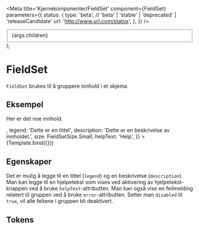 
<Meta
  title='Kjernekomponenter/FieldSet'
  component={FieldSet}
  parameters={{
    status: {
      type: 'beta', // 'beta' | 'stable' | 'deprecated' | 'releaseCandidate'
      url: 'http://www.url.com/status',
    },
  }}
/>

  <FieldSet {...args}>{args.children}</FieldSet>
);

# FieldSet

<BetaBlock />

`FieldSet` brukes til å gruppere innhold i et skjema.

## Eksempel

<Canvas>
  <Story
    name='FieldSet'
    args={{
      children: <p>Her er det noe innhold.</p>,
      legend: 'Dette er en tittel',
      description: 'Dette er en beskrivelse av innholdet.',
      size: FieldSetSize.Small,
      helpText: 'Help',
    }}
  >
    {Template.bind({})}
  </Story>
</Canvas>

## Egenskaper

Det er mulig å legge til en tittel (`legend`) og en beskrivelse (`description`).
Man kan legge til en hjelpetekst som vises ved aktivering av hjelpetekst-knappen
ved å bruke `helpText`-attributten. Man kan også vise en feilmelding relatert til
gruppen ved å bruke `error`-attributten. Setter man `disabled` til `true`, vil alle
feltene i gruppen bli deaktivert.

<ArgsTable of={FieldSet} />

## Tokens

<TokensTable
  jsonKey='component.fieldset'
  componentName='fieldset'
  showPreview={false}
  description
/>
